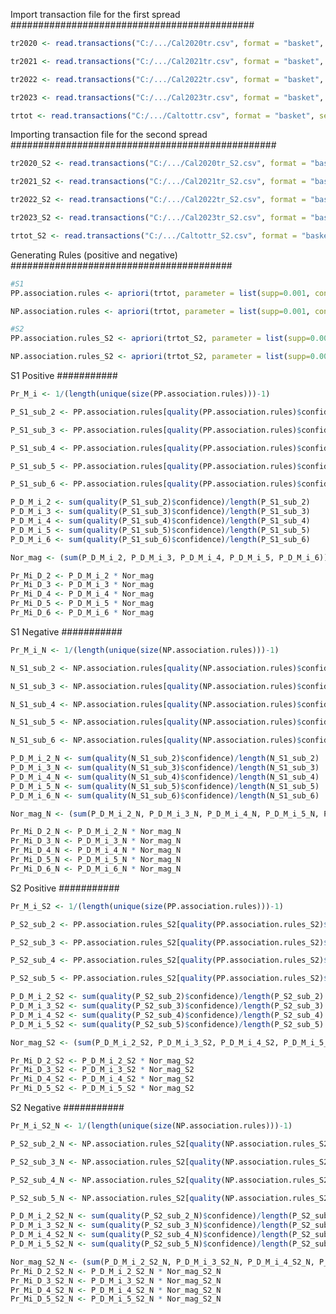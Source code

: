 
############################################
Import transaction file for the first spread
############################################
```{r}
tr2020 <- read.transactions("C:/.../Cal2020tr.csv", format = "basket", sep = ",")

tr2021 <- read.transactions("C:/.../Cal2021tr.csv", format = "basket", sep = ",")

tr2022 <- read.transactions("C:/.../Cal2022tr.csv", format = "basket", sep = ",")

tr2023 <- read.transactions("C:/.../Cal2023tr.csv", format = "basket", sep = ",")

trtot <- read.transactions("C:/.../Caltottr.csv", format = "basket", sep = ",")
```
################################################
Importing transaction file for the second spread
################################################
```{r}
tr2020_S2 <- read.transactions("C:/.../Cal2020tr_S2.csv", format = "basket", sep = ",")

tr2021_S2 <- read.transactions("C:/.../Cal2021tr_S2.csv", format = "basket", sep = ",")

tr2022_S2 <- read.transactions("C:/.../Cal2022tr_S2.csv", format = "basket", sep = ",")

tr2023_S2 <- read.transactions("C:/.../Cal2023tr_S2.csv", format = "basket", sep = ",")

trtot_S2 <- read.transactions("C:/.../Caltottr_S2.csv", format = "basket", sep = ",")
```
########################################
Generating Rules (positive and negative)
########################################
```{r}
#S1
PP.association.rules <- apriori(trtot, parameter = list(supp=0.001, conf=0.001, maxlen=10),appearance = list(default="lhs",rhs="S+"))

NP.association.rules <- apriori(trtot, parameter = list(supp=0.001, conf=0.001, maxlen=10),appearance = list(default="lhs",rhs="S-"))

#S2
PP.association.rules_S2 <- apriori(trtot_S2, parameter = list(supp=0.001, conf=0.001, maxlen=10),appearance = list(default="lhs",rhs="S+"))

NP.association.rules_S2 <- apriori(trtot_S2, parameter = list(supp=0.001, conf=0.001, maxlen=10),appearance = list(default="lhs",rhs="S-"))

```
###########
S1 Positive
###########
```{r}
Pr_M_i <- 1/(length(unique(size(PP.association.rules)))-1)

P_S1_sub_2 <- PP.association.rules[quality(PP.association.rules)$confidence > 0.65 & quality(PP.association.rules)$support > 0.1 & size(PP.association.rules) == 2]

P_S1_sub_3 <- PP.association.rules[quality(PP.association.rules)$confidence > 0.65 & quality(PP.association.rules)$support > 0.1 & size(PP.association.rules) == 3]

P_S1_sub_4 <- PP.association.rules[quality(PP.association.rules)$confidence > 0.65 & quality(PP.association.rules)$support > 0.1 & size(PP.association.rules) == 4]

P_S1_sub_5 <- PP.association.rules[quality(PP.association.rules)$confidence > 0.65 & quality(PP.association.rules)$support > 0.1 & size(PP.association.rules) == 5]

P_S1_sub_6 <- PP.association.rules[quality(PP.association.rules)$confidence > 0.65 & quality(PP.association.rules)$support > 0.1 & size(PP.association.rules) == 6]

P_D_M_i_2 <- sum(quality(P_S1_sub_2)$confidence)/length(P_S1_sub_2)
P_D_M_i_3 <- sum(quality(P_S1_sub_3)$confidence)/length(P_S1_sub_3)
P_D_M_i_4 <- sum(quality(P_S1_sub_4)$confidence)/length(P_S1_sub_4)
P_D_M_i_5 <- sum(quality(P_S1_sub_5)$confidence)/length(P_S1_sub_5)
P_D_M_i_6 <- sum(quality(P_S1_sub_6)$confidence)/length(P_S1_sub_6)

Nor_mag <- (sum(P_D_M_i_2, P_D_M_i_3, P_D_M_i_4, P_D_M_i_5, P_D_M_i_6))* Pr_M_i

Pr_Mi_D_2 <- P_D_M_i_2 * Nor_mag
Pr_Mi_D_3 <- P_D_M_i_3 * Nor_mag
Pr_Mi_D_4 <- P_D_M_i_4 * Nor_mag
Pr_Mi_D_5 <- P_D_M_i_5 * Nor_mag
Pr_Mi_D_6 <- P_D_M_i_6 * Nor_mag

```
###########
S1 Negative
###########
```{r}

Pr_M_i_N <- 1/(length(unique(size(NP.association.rules)))-1)

N_S1_sub_2 <- NP.association.rules[quality(NP.association.rules)$confidence > 0.45 & quality(NP.association.rules)$support > 0.1 & size(NP.association.rules) == 2]

N_S1_sub_3 <- NP.association.rules[quality(NP.association.rules)$confidence > 0.45 & quality(NP.association.rules)$support > 0.1 & size(NP.association.rules) == 3]

N_S1_sub_4 <- NP.association.rules[quality(NP.association.rules)$confidence > 0.45 & quality(NP.association.rules)$support > 0.1 & size(NP.association.rules) == 4]

N_S1_sub_5 <- NP.association.rules[quality(NP.association.rules)$confidence > 0.45 & quality(NP.association.rules)$support > 0.1 & size(NP.association.rules) == 5]

N_S1_sub_6 <- NP.association.rules[quality(NP.association.rules)$confidence > 0.45 & quality(NP.association.rules)$support > 0.1 & size(NP.association.rules) == 6]

P_D_M_i_2_N <- sum(quality(N_S1_sub_2)$confidence)/length(N_S1_sub_2)
P_D_M_i_3_N <- sum(quality(N_S1_sub_3)$confidence)/length(N_S1_sub_3)
P_D_M_i_4_N <- sum(quality(N_S1_sub_4)$confidence)/length(N_S1_sub_4)
P_D_M_i_5_N <- sum(quality(N_S1_sub_5)$confidence)/length(N_S1_sub_5)
P_D_M_i_6_N <- sum(quality(N_S1_sub_6)$confidence)/length(N_S1_sub_6)

Nor_mag_N <- (sum(P_D_M_i_2_N, P_D_M_i_3_N, P_D_M_i_4_N, P_D_M_i_5_N, P_D_M_i_6_N))* Pr_M_i_N

Pr_Mi_D_2_N <- P_D_M_i_2_N * Nor_mag_N
Pr_Mi_D_3_N <- P_D_M_i_3_N * Nor_mag_N
Pr_Mi_D_4_N <- P_D_M_i_4_N * Nor_mag_N
Pr_Mi_D_5_N <- P_D_M_i_5_N * Nor_mag_N
Pr_Mi_D_6_N <- P_D_M_i_6_N * Nor_mag_N


```
###########
S2 Positive
###########
```{r}

Pr_M_i_S2 <- 1/(length(unique(size(PP.association.rules)))-1)

P_S2_sub_2 <- PP.association.rules_S2[quality(PP.association.rules_S2)$confidence > 0.6 & quality(PP.association.rules_S2)$support > 0.1 & size(PP.association.rules_S2) == 2]

P_S2_sub_3 <- PP.association.rules_S2[quality(PP.association.rules_S2)$confidence > 0.6 & quality(PP.association.rules_S2)$support > 0.1 & size(PP.association.rules_S2) == 3]

P_S2_sub_4 <- PP.association.rules_S2[quality(PP.association.rules_S2)$confidence > 0.6 & quality(PP.association.rules_S2)$support > 0.1 & size(PP.association.rules_S2) == 4]

P_S2_sub_5 <- PP.association.rules_S2[quality(PP.association.rules_S2)$confidence > 0.6 & quality(PP.association.rules_S2)$support > 0.1 & size(PP.association.rules_S2) == 5]

P_D_M_i_2_S2 <- sum(quality(P_S2_sub_2)$confidence)/length(P_S2_sub_2)
P_D_M_i_3_S2 <- sum(quality(P_S2_sub_3)$confidence)/length(P_S2_sub_3)
P_D_M_i_4_S2 <- sum(quality(P_S2_sub_4)$confidence)/length(P_S2_sub_4)
P_D_M_i_5_S2 <- sum(quality(P_S2_sub_5)$confidence)/length(P_S2_sub_5)

Nor_mag_S2 <- (sum(P_D_M_i_2_S2, P_D_M_i_3_S2, P_D_M_i_4_S2, P_D_M_i_5_S2))* Pr_M_i_S2

Pr_Mi_D_2_S2 <- P_D_M_i_2_S2 * Nor_mag_S2
Pr_Mi_D_3_S2 <- P_D_M_i_3_S2 * Nor_mag_S2
Pr_Mi_D_4_S2 <- P_D_M_i_4_S2 * Nor_mag_S2
Pr_Mi_D_5_S2 <- P_D_M_i_5_S2 * Nor_mag_S2
```
###########
S2 Negative
###########
```{r}
Pr_M_i_S2_N <- 1/(length(unique(size(NP.association.rules)))-1)

P_S2_sub_2_N <- NP.association.rules_S2[quality(NP.association.rules_S2)$confidence > 0.35 & quality(NP.association.rules_S2)$support > 0.1 & size(NP.association.rules_S2) == 2]

P_S2_sub_3_N <- NP.association.rules_S2[quality(NP.association.rules_S2)$confidence > 0.35 & quality(NP.association.rules_S2)$support > 0.1 & size(NP.association.rules_S2) == 3]

P_S2_sub_4_N <- NP.association.rules_S2[quality(NP.association.rules_S2)$confidence > 0.35 & quality(NP.association.rules_S2)$support > 0.1 & size(NP.association.rules_S2) == 4]

P_S2_sub_5_N <- NP.association.rules_S2[quality(NP.association.rules_S2)$confidence > 0.35 & quality(NP.association.rules_S2)$support > 0.1 & size(NP.association.rules_S2) == 5]

P_D_M_i_2_S2_N <- sum(quality(P_S2_sub_2_N)$confidence)/length(P_S2_sub_2_N)
P_D_M_i_3_S2_N <- sum(quality(P_S2_sub_3_N)$confidence)/length(P_S2_sub_3_N)
P_D_M_i_4_S2_N <- sum(quality(P_S2_sub_4_N)$confidence)/length(P_S2_sub_4_N)
P_D_M_i_5_S2_N <- sum(quality(P_S2_sub_5_N)$confidence)/length(P_S2_sub_5_N)

Nor_mag_S2_N <- (sum(P_D_M_i_2_S2_N, P_D_M_i_3_S2_N, P_D_M_i_4_S2_N, P_D_M_i_5_S2_N))* Pr_M_i_S2_N
Pr_Mi_D_2_S2_N <- P_D_M_i_2_S2_N * Nor_mag_S2_N
Pr_Mi_D_3_S2_N <- P_D_M_i_3_S2_N * Nor_mag_S2_N
Pr_Mi_D_4_S2_N <- P_D_M_i_4_S2_N * Nor_mag_S2_N
Pr_Mi_D_5_S2_N <- P_D_M_i_5_S2_N * Nor_mag_S2_N

```
